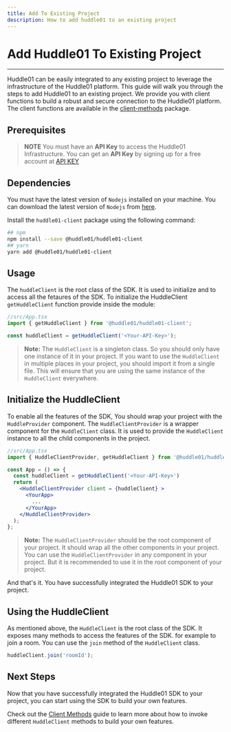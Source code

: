 ```yaml
---
title: Add To Existing Project
description: How to add huddle01 to an existing project
---
```


# Add Huddle01 To Existing Project

---

Huddle01 can be easily integrated to any existing project to leverage the infrastructure of the Huddle01 platform. This guide will walk you through the steps to add Huddle01 to an existing project.
We provide you with client functions to build a robust and secure connection to the Huddle01 platform. The client functions are available in the [client-methods](/huddle01-client) package.

## Prerequisites

> **NOTE** You must have an **API Key** to access the Huddle01 Infrastructure.
> You can get an **API Key** by signing up for a free account at [API KEY](https://huddle01.com)

## Dependencies

You must have the latest version of `Nodejs` installed on your machine. You can download the latest version of `Nodejs` from [here](https://nodejs.org/en/download/).

Install the `huddle01-client` package using the following command:

```bash
## npm
npm install --save @huddle01/huddle01-client
## yarn
yarn add @huddle01/huddle01-client
```

## Usage

The `huddleClient` is the root class of the SDK. It is used to initialize and to access all the fetaures of the SDK.
To initialize the HuddleClient `getHuddleClient` function provide inside the module:

```jsx
//src/App.tsx
import { getHuddleClient } from '@huddle01/huddle01-client';

const huddleClient = getHuddleClient('<Your-API-Key>');
```

> **Note:** The `HuddleClient` is a singleton class. So you should only have one instance of it in your project.
> If you want to use the `HuddleClient` in multiple places in your project, you should import it from a single file.
> This will ensure that you are using the same instance of the `HuddleClient` everywhere.

## Initialize the HuddleClient

To enable all the features of the SDK, You should wrap your project with the `HuddleProvider` component.
The `HuddleClientProvider` is a wrapper component for the `HuddleClient` class. It is used to provide the `HuddleClient` instance to all the child components in the project.

```jsx
//src/App.tsx
import { HuddleClientProvider, getHuddleClient } from '@huddle01/huddle01-client';

const App = () => {
  const huddleClient = getHuddleClient('<Your-API-Key>')
  return (
    <HuddleClientProvider client = {huddleClient} >
      <YourApp>
        ...
      </YourApp>
    </HuddleClientProvider>
  );
};
```

> **Note:** The `HuddleClientProvider` should be the root component of your project.
> It should wrap all the other components in your project. You can use the `HuddleClientProvider` in any component in your project.
> But it is recommended to use it in the root component of your project.

And that's it. You have successfully integrated the Huddle01 SDK to your project.

## Using the HuddleClient

As mentioned above, the `HuddleClient` is the root class of the SDK. It exposes many methods to access the features of the SDK.
for example to join a room. You can use the `join` method of the `HuddleClient` class.

```jsx
huddleClient.join('roomId');
```

## Next Steps

Now that you have successfully integrated the Huddle01 SDK to your project, you can start using the SDK to build your own features.

Check out the [Client Methods](/getting-started) guide to learn more about how to invoke different `HuddleClient` methods to build your own features.
